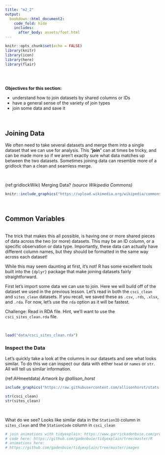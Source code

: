 ```yaml
---
title: "m2_2"
output: 
  bookdown::html_document2:
    code_fold: hide
    includes:
      after_body: assets/foot.html
---
```


```r

knitr::opts_chunk$set(echo = FALSE)
library(knitr)
library(icon)
library(here)
library(flair)

```

<style>
  .title{
    display: none;
  }
</style>

<br>
<br>

:::obj

 **Objectives for this section:**
 
 - understand how to join datasets by shared columns or IDs
 - have a general sense of the variety of join types
 - join some data and save it
 
:::

<br>

## Joining Data

We often need to take several datasets and merge them into a single dataset that we can use for analysis. This "**join**" can at times be tricky, and can be made more so if we aren't exactly sure what data matches up between the two datasets. Sometimes joining data can resemble more of a gridlock than a clean and seamless merge.

<br>

(ref:gridlockWiki) Merging Data? *(source Wikipedia Commons)*

<center>
```r

knitr::include_graphics("https://upload.wikimedia.org/wikipedia/commons/8/82/New_York_City_Gridlock.jpg")

```
</center>
<br>

## **Common Variables**

<br>
The trick that makes this all possible, is having one or more shared pieces of data across the two (or more) datasets. This may be an ID column, or a specific observation or data type. Importantly, these data can actually have different column names, but they should be formatted in the same way across each dataset! 

While this may seem daunting at first, it's not! R has some excellent tools built into the `{dplyr}` package that make joining datasets fairly straightforward.

First let's import some data we can use to join. Here we will build off of the dataset we used in the previous lesson. Let's read in both the `csci_clean` and `sites_clean` datasets. If you recall, we saved these as `.csv`, `.rds`, `.xlsx`, and `.rda`. For now, let's use the `rda` option as it will be fastest.

Challenge: Read in RDA file. Hint, we'll want to use the `csci_sites_clean.rda` file.

<br>

```r

load("data/csci_sites_clean.rda")

```


### **Inspect the Data**

Let's quickly take a look at the columns in our datasets and see what looks similar. To do this we can inspect our data with either `head` or `names` or `str`. All will tell us similar information.

(ref:AHmeetdata) *Artwork by @allison_horst*


```r

include_graphics("https://raw.githubusercontent.com/allisonhorst/stats-illustrations/master/make-your-own-stats-cartoons/ex_2.png")

```


```r
str(csci_clean)
str(sites_clean)
```

<br> 

What do we see? Looks like similar data in the `StationID` column in `sites_clean` and the `StationCode` column in `csci_clean`



```r
# join animations with tidyexplain: https://www.garrickadenbuie.com/project/tidyexplain/
# code here: https://github.com/gadenbuie/tidyexplain/tree/master/R
# animations here:
# https://github.com/gadenbuie/tidyexplain/tree/master/images

```

